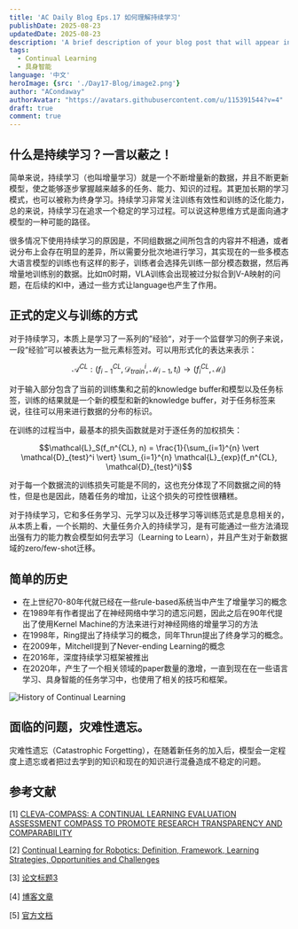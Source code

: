 ```yaml
---
title: 'AC Daily Blog Eps.17 如何理解持续学习'
publishDate: 2025-08-23
updatedDate: 2025-08-23
description: 'A brief description of your blog post that will appear in previews and search results. Keep it concise but informative.'
tags:
  - Continual Learning
  - 具身智能
language: '中文'
heroImage: {src: './Day17-Blog/image2.png'}
author: "ACondaway"
authorAvatar: "https://avatars.githubusercontent.com/u/115391544?v=4"
draft: true
comment: true
---
```


## 什么是持续学习？一言以蔽之！

简单来说，持续学习（也叫增量学习）就是一个不断增量新的数据，并且不断更新模型，使之能够逐步掌握越来越多的任务、能力、知识的过程。其更加长期的学习模式，也可以被称为终身学习。持续学习非常关注训练有效性和训练的泛化能力，总的来说，持续学习在追求一个稳定的学习过程。可以说这种思维方式是面向通才模型的一种可能的路径。

很多情况下使用持续学习的原因是，不同组数据之间所包含的内容并不相通，或者说分布上会存在明显的差异，所以需要分批次地进行学习，其实现在的一些多模态大语言模型的训练也有这样的影子，训练者会选择先训练一部分模态数据，然后再增量地训练别的数据。比如π0时期，VLA训练会出现被过分拟合到V-A映射的问题，在后续的KI中，通过一些方式让language也产生了作用。

## 正式的定义与训练的方式

对于持续学习，本质上是学习了一系列的”经验“，对于一个监督学习的例子来说，一段“经验”可以被表达为一批元素标签对。可以用形式化的表达来表示：

$$\mathcal{A}^{CL} : (f_{i-1}^{CL}, \mathcal{D}_{train}^{i}, \mathcal{M}_{i-1}, t_i) \rightarrow (f_i^{CL}, \mathcal{M}_i)$$

对于输入部分包含了当前的训练集和之前的knowledge buffer和模型以及任务标签，训练的结果就是一个新的模型和新的knowledge buffer，对于任务标签来说，往往可以用来进行数据的分布的标识。

在训练的过程当中，最基本的损失函数就是对于逐任务的加权损失：

$$\mathcal{L}_S(f_n^{CL}, n) = \frac{1}{\sum_{i=1}^{n} \vert \mathcal{D}_{test}^i \vert} \sum_{i=1}^{n} \mathcal{L}_{exp}(f_n^{CL}, \mathcal{D}_{test}^i)$$

对于每一个数据流的训练损失可能是不同的，这也充分体现了不同数据之间的特性，但是也是因此，随着任务的增加，让这个损失的可控性很糟糕。

对于持续学习，它和多任务学习、元学习以及迁移学习等训练范式是息息相关的，从本质上看，一个长期的、大量任务介入的持续学习，是有可能通过一些方法涌现出强有力的能力教会模型如何去学习（Learning to Learn），并且产生对于新数据域的zero/few-shot迁移。

## 简单的历史

- 在上世纪70-80年代就已经在一些rule-based系统当中产生了增量学习的概念
- 在1989年有作者提出了在神经网络中学习的遗忘问题，因此之后在90年代提出了使用Kernel Machine的方法来进行对神经网络的增量学习的方法
- 在1998年，Ring提出了持续学习的概念，同年Thrun提出了终身学习的概念。
- 在2009年，Mitchell提到了Never-ending Learning的概念
- 在2016年，深度持续学习框架被推出
- 在2020年，产生了一个相关领域的paper数量的激增，一直到现在在一些语言学习、具身智能的任务学习中，也使用了相关的技巧和框架。

![History of Continual Learning](./Day17-Blog/image1.png)


## 面临的问题，灾难性遗忘。

灾难性遗忘（Catastrophic Forgetting），在随着新任务的加入后，模型会一定程度上遗忘或者把过去学到的知识和现在的知识进行混叠造成不稳定的问题。



## 参考文献

[1] [CLEVA-COMPASS: A CONTINUAL LEARNING EVALUATION ASSESSMENT COMPASS TO PROMOTE RESEARCH TRANSPARENCY AND COMPARABILITY](https://arxiv.org/pdf/2110.03331)

[2] [Continual Learning for Robotics: Definition, Framework, Learning Strategies, Opportunities and Challenges](https://arxiv.org/pdf/1907.00182)

[3] [论文标题3](https://arxiv.org/abs/xxxx.xxxxx)

[4] [博客文章](https://example.com/blog-post)

[5] [官方文档](https://docs.example.com)
